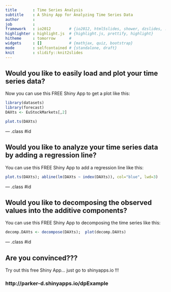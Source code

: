 ```yaml
---
title       : Time Series Analysis
subtitle    : A Shiny App for Analyzing Time Series Data
author      : 
job         : 
framework   : io2012        # {io2012, html5slides, shower, dzslides, ...}
highlighter : highlight.js  # {highlight.js, prettify, highlight}
hitheme     : tomorrow      # 
widgets     : []            # {mathjax, quiz, bootstrap}
mode        : selfcontained # {standalone, draft}
knit        : slidify::knit2slides
---
```


## Would you like to easily load and plot your time series data?

Now you can use this FREE Shiny App to get a plot like this:

```r
library(datasets)
library(forecast)
DAXts <- EuStockMarkets[,2]
```

```r
plot.ts(DAXts)
```


--- .class #id 

## Would you like to analyze your time series data by adding a regression line?

You can use this FREE Shiny App to add a regression line like this:

```r
plot.ts(DAXts); abline(lm(DAXts ~ index(DAXts)), col="blue", lwd=3)
```

--- .class #id 

## Would you like to decomposing the observed values into the additive components?

You can use this FREE Shiny App to decomposing the time series like this:

```r
decomp.DAXts <- decompose(DAXts);  plot(decomp.DAXts)
```

--- .class #id 

## Are you convinced???

Try out this free Shiny App... just go to shinyapps.io !!!


### http://parker-d.shinyapps.io/dpExample



